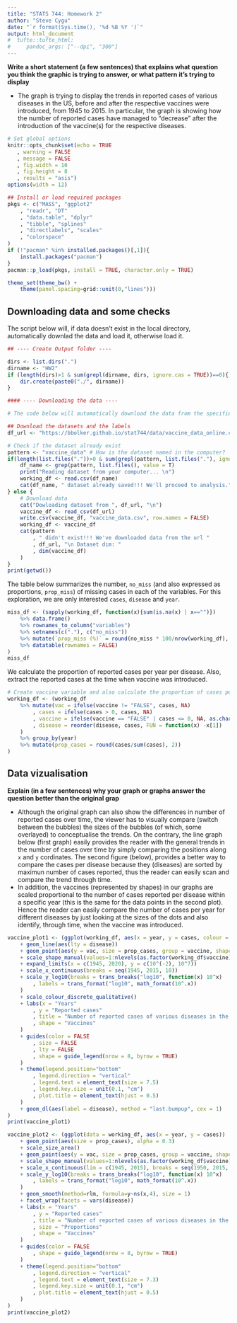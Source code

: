 ```yaml
---
title: "STATS 744: Homework 2"
author: "Steve Cygu"
date: "`r format(Sys.time(), '%d %B %Y ')`"
output: html_document
#  tufte::tufte_html:
#     pandoc_args: ["--dpi", "300"]
---
```




**Write a short statement (a few sentences) that explains what question you think the graphic is trying to answer, or what pattern it’s trying to display**

- The graph is trying to display the trends in reported cases of various diseases in the US, before and after the respective vaccines were introduced, from 1945 to 2015. In particular, the graph is showing how the number of reported cases have managed to "decrease" after the introduction of the vaccine(s) for the respective diseases.


```R

# Set global options
knitr::opts_chunk$set(echo = TRUE
   , warning = FALSE
   , message = FALSE
   , fig.width = 10
   , fig.height = 8
   , results = "asis")
options(width = 12)

## Install or load required packages
pkgs <- c("MASS", "ggplot2"
	, "readr", "DT"
	, "data.table", "dplyr"
	, "tibble", "splines"
	, "directlabels", "scales"
	, "colorspace"
)
if (!"pacman" %in% installed.packages()[,1]){
	install.packages("pacman")
}
pacman::p_load(pkgs, install = TRUE, character.only = TRUE)

theme_set(theme_bw() + 
	theme(panel.spacing=grid::unit(0,"lines"))) 
```
## Downloading data and some checks

The script below will, if data doesn't exist in the local directory, automatically downlad the data and load it, otherwise load it.

```R

## ---- Create Output folder ----

dirs <- list.dirs(".")
dirname <- "HW2"
if (length(dirs)>1 & sum(grepl(dirname, dirs, ignore.cas = TRUE))==0){
	dir.create(paste0("./", dirname))
}

#### ---- Downloading the data ----

# The code below will automatically download the data from the specified url

## Download the datasets and the labels
df_url <- "https://bbolker.github.io/stat744/data/vaccine_data_online.csv"

# Check if the dataset already exist
pattern <- "vaccine_data" # How is the dataset named in the computer?
if(length(list.files("."))>0 & sum(grepl(pattern, list.files("."), ignore.case = TRUE))==1){
	df_name <- grep(pattern, list.files(), value = T)
	print("Reading dataset from your computer... \n")
	working_df <- read.csv(df_name)
	cat(df_name, " dataset already saved!!! We'll proceed to analysis.", "\n")
} else {
	# Download data
	cat("Dowloading dataset from ", df_url, "\n")
	vaccine_df <- read_csv(df_url)
	write.csv(vaccine_df, "vaccine_data.csv", row.names = FALSE)
	working_df <- vaccine_df
	cat(pattern
		, " didn't exist!!! We've downloaded data from the url "
		, df_url, "\n Dataset dim: "
		, dim(vaccine_df)
	)
}
print(getwd())
```

The table below summarizes the number, `no_miss` (and also expressed as proportions, `prop_miss`)  of missing cases in each of the variables. For this exploration, we are only interested `cases`, `disease` and `year`.

```R
miss_df <- (sapply(working_df, function(x){sum(is.na(x) | x=="")})
	%>% data.frame()
	%>% rownames_to_column("variables")
	%>% setnames(c("."), c("no_miss"))
	%>% mutate(`prop_miss (%)` = round(no_miss * 100/nrow(working_df), 2))
	%>% datatable(rownames = FALSE)
)
miss_df
```

We calculate the proportion of reported cases per year per disease. Also, extract the reported cases at the time when vaccine was introduced.
```R
# Create vaccine variable and also calculate the proportion of cases per year
working_df <- (working_df
	%>% mutate(vac = ifelse(vaccine != "FALSE", cases, NA)
		, cases = ifelse(cases > 0, cases, NA)
		, vaccine = ifelse(vaccine == "FALSE" | cases <= 0, NA, as.character(vaccine))
		, disease = reorder(disease, cases, FUN = function(x) -x[1])
	)
	%>% group_by(year)
	%>% mutate(prop_cases = round(cases/sum(cases), 2))
)
```

## Data vizualisation

**Explain (in a few sentences) why your graph or graphs answer the question better than the original grap**

- Although the original graph can also show the differences in number of reported cases over time, the viewer has to visually compare (switch between the bubbles) the sizes of the bubbles (of which, some overlayed) to conceptualise the trends. On the contrary,  the line graph below (first graph) easily provides the reader with the general trends in the number of cases over time by simply comparing the positions along `x` and `y` cordinates. The second figure (below), provides a better way to compare the cases per disease because they (diseases) are sorted by maximun number of cases reported, thus the reader can easily scan and compare the trend through time.
- In addition, the vaccines (represented by shapes) in our graphs are scaled proportional to the number of cases reported per disease within a specific year (this is the same for the data points in the second plot). Hence the reader can easily compare the number of cases per year for different diseases by just looking at the sizes of the dots and also identify, through time, when the vaccine was introduced.

```R
vaccine_plot1 <- (ggplot(working_df, aes(x = year, y = cases, colour = disease, group = disease))
	+ geom_line(aes(lty = disease))
	+ geom_point(aes(y = vac, size = prop_cases, group = vaccine, shape = vaccine))
	+ scale_shape_manual(values=1:nlevels(as.factor(working_df$vaccine)), na.translate = FALSE)
	+ expand_limits(x = c(1945, 2020), y = c(10^(-2), 10^7))
	+ scale_x_continuous(breaks = seq(1945, 2015, 10))
	+ scale_y_log10(breaks = trans_breaks("log10", function(x) 10^x)
		, labels = trans_format("log10", math_format(10^.x))
	)
	+ scale_colour_discrete_qualitative()
	+ labs(x = "Years"
		, y = "Reported cases"
		, title = "Number of reported cases of various diseases in the US from 1945 to 2015"
		, shape = "Vaccines"
	)
	+ guides(color = FALSE
		, size = FALSE
		, lty = FALSE
		, shape = guide_legend(nrow = 8, byrow = TRUE)
	)
	+ theme(legend.position="bottom"
		, legend.direction = "vertical"
		, legend.text = element_text(size = 7.5)
		, legend.key.size = unit(0.1, "cm")
		, plot.title = element_text(hjust = 0.5)
	)
	+ geom_dl(aes(label = disease), method = "last.bumpup", cex = 1)
)
print(vaccine_plot1)
```

```R
vaccine_plot2 <- (ggplot(data = working_df, aes(x = year, y = cases))
	+ geom_point(aes(size = prop_cases), alpha = 0.3)
	+ scale_size_area()
	+ geom_point(aes(y = vac, size = prop_cases, group = vaccine, shape = vaccine))
	+ scale_shape_manual(values=1:nlevels(as.factor(working_df$vaccine)), na.translate = FALSE)
	+ scale_x_continuous(lim = c(1945, 2015), breaks = seq(1950, 2015, 10))
	+ scale_y_log10(breaks = trans_breaks("log10", function(x) 10^x)
		, labels = trans_format("log10", math_format(10^.x))
	)
	+ geom_smooth(method=rlm, formula=y~ns(x,4), size = 1)
	+ facet_wrap(facets = vars(disease))
	+ labs(x = "Years"
		, y = "Reported cases"
		, title = "Number of reported cases of various diseases in the US from 1945 to 2015"
		, size = "Proportions"
		, shape = "Vaccines"
	)
	+ guides(color = FALSE
		, shape = guide_legend(nrow = 8, byrow = TRUE)
	)
	+ theme(legend.position="bottom"
		, legend.direction = "vertical"
		, legend.text = element_text(size = 7.3)
		, legend.key.size = unit(0.1, "cm")
		, plot.title = element_text(hjust = 0.5)
	)
)
print(vaccine_plot2)
```
